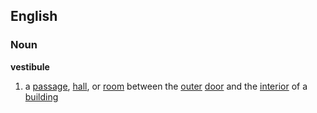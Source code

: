 ==English==
===Noun===
'''vestibule'''

#a [[passage]], [[hall]], or [[room]] between the [[outer]] [[door]] and the [[interior]] of a [[building]]